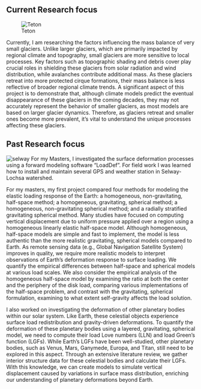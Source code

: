 

## Current Research focus


![Teton](teton.jpg)

Currently, I am researching the factors influencing the mass balance of very small glaciers. Unlike larger glaciers, which are primarily impacted by regional climate and topography, small glaciers are more sensitive to local processes. Key factors such as topographic shading and debris cover play crucial roles in shielding these glaciers from solar radiation and wind distribution, while avalanches contribute additional mass. As these glaciers retreat into more protected cirque formations, their mass balance is less reflective of broader regional climate trends. A significant aspect of this project is to demonstrate that, although climate models predict the eventual disappearance of these glaciers in the coming decades, they may not accurately represent the behavior of smaller glaciers, as most models are based on larger glacier dynamics. Therefore, as glaciers retreat and smaller ones become more prevalent, it's vital to understand the unique processes affecting these glaciers.

## Past Research focus


![selway](selway.jpg)
For my Masters, I investigated the surface deformation processes using a forward modeling software "LoadDef". For field work I was learned how to install and maintain several GPS and weather station in Selway-Lochsa watershed. 

For my masters, my first project compared four methods for modeling the elastic loading response of the Earth: a homogeneous, non-gravitating, half-space method; a homogeneous, gravitating, spherical method; a homogeneous, non-gravitating spherical method; and a radially stratified gravitating spherical method. Many studies have focused on computing vertical displacement due to uniform pressure applied over a region using a homogeneous linearly elastic half-space model. Although homogeneous, half-space models are simple and fast to implement, the model is less authentic than the more realistic gravitating, spherical models compared to Earth. As remote sensing data (e.g., Global Navigation Satellite System) improves in quality, we require more realistic models to interpret observations of Earth's deformation response to surface loading. We quantify the empirical differences between half-space and spherical models at various load scales. We also consider the empirical analysis of the homogeneous half-space model by examining the ratio at both the center and the periphery of the disk load, comparing various implementations of the half-space problem, and contrast with the gravitating, spherical formulation, examining to what extent self-gravity affects the load solution.

I also worked on investigating the deformation of other planetary bodies within our solar system. Like Earth, these celestial objects experience surface load redistribution and gravity-driven deformations. To quantify the deformation of these planetary bodies using a layered, gravitating, spherical model, we need to compute their load Love numbers (LLN) and load Green's function (LGFs). While Earth's LGFs have been well-studied, other planetary bodies, such as Venus, Mars, Ganymede, Europa, and Titan, still need to be explored in this aspect. Through an extensive literature review, we gather interior structure data for these celestial bodies and calculate their LGFs. With this knowledge, we can create models to simulate vertical displacement caused by variations in surface mass distribution, enriching our understanding of planetary deformations beyond Earth.


